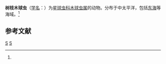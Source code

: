 {{Speciesbox
| taxon = Drymosphaera dendrophora
| binomial_authority = ([[恩斯特·海克尔|Haeckel]], 1887)<ref name='id9043'>{{cite web| url =http://www.bioinfo.cn/db05/BjdwSpecies.php?action=view&id=9043| title =树枝木球虫| work =《中国动物物种编目数据库》| publisher =中国科学院微生物研究所| author =中国科学院动物研究所| accessdate =2009-04-16| deadurl =yes| archiveurl =https://web.archive.org/web/20160305014610/http://www.bioinfo.cn/db05/BjdwSpecies.php?action=view&id=9043| archivedate =2016-03-05}}</ref>
}}

'''树枝木球虫'''（[[学名|学名]]：{{lang|la|''Drymosphaera dendrophora''}}）为[[星球虫科|星球虫科]][[木球虫属|木球虫属]]的动物。分布于中太平洋，包括[[东海|东海]]等海域。<ref name='id9043'/>

== 参考文献 ==
{{reflist}}

{{Taxonbar|from=Q11110502}}
[[Category:1887年描述的动物|S]]
[[Category:木球虫属|S]]


{{放射虫小作品}}